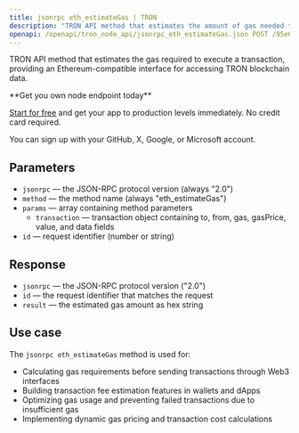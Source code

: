 ```yaml
---
title: jsonrpc eth_estimateGas | TRON
description: "TRON API method that estimates the amount of gas needed to execute a transaction. This method provides Ethereum-compatible interface for TRON blockchain."
openapi: /openapi/tron_node_api/jsonrpc_eth_estimateGas.json POST /95e61622bf6a8af293978377718e3b77/jsonrpc/eth_estimateGas
---
```


TRON API method that estimates the gas required to execute a transaction, providing an Ethereum-compatible interface for accessing TRON blockchain data.

<Check>
**Get you own node endpoint today**

[Start for free](https://console.chainstack.com/) and get your app to production levels immediately. No credit card required.

You can sign up with your GitHub, X, Google, or Microsoft account.
</Check>

## Parameters

* `jsonrpc` — the JSON-RPC protocol version (always "2.0")
* `method` — the method name (always "eth_estimateGas")
* `params` — array containing method parameters
  * `transaction` — transaction object containing to, from, gas, gasPrice, value, and data fields
* `id` — request identifier (number or string)

## Response

* `jsonrpc` — the JSON-RPC protocol version ("2.0")
* `id` — the request identifier that matches the request
* `result` — the estimated gas amount as hex string

## Use case

The `jsonrpc eth_estimateGas` method is used for:

* Calculating gas requirements before sending transactions through Web3 interfaces
* Building transaction fee estimation features in wallets and dApps
* Optimizing gas usage and preventing failed transactions due to insufficient gas
* Implementing dynamic gas pricing and transaction cost calculations

